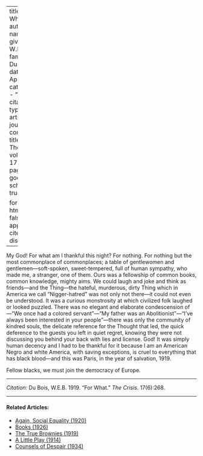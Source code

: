 
---
title: 'For What'
author:
  - name:
      given: W.E.B.
      family: Du Bois
date: Apr. 1919
categories: 
  - ""
citation: 
  type: article-journal
  container-title: The Crisis
  volume: 17
  issue: 6
  page: 268
google-scholar: true

format:
  html:
    toc: false
    appendix-cite-as: display
---


My God! For what am I thankful this night? For nothing. For nothing but the most commonplace of commonplaces; a table of gentlewomen and gentlemen---soft-spoken, sweet-tempered, full of human sympathy, who made me, a stranger, one of them. Ours was a fellowship of common books, common knowledge, mighty aims. We could laugh and joke and think as friends---and the Thing---the hateful, murderous, dirty Thing which in America we call "Nigger-hatred" was not only not there---it could not even be understood. It was a curious monstrosity at which civilized folk laughed or looked puzzled. There was no elegant and elaborate condescension of---"We once had a colored servant"---"My father was an Abolitionist"---"I've always been interested in your people"---there was only the community of kindred souls, the delicate reference for the Thought that led, the quick deference to the guests you left in quiet regret, knowing they were not discussing you behind your back with lies and license. God! It was simply human decency and I had to be thankful for it because I am an American Negro and white America, with saving exceptions, is cruel to everything that has black blood---and this was Paris, in the year of salvation, 1919. 

Fellow blacks, we must join the democracy of Europe. 

--------------  

*Citation:* Du Bois, W.E.B. 1919. "For What." *The Crisis*. 17(6):268.
<!-- Similar articles start here -->

<hr>
#### Related Articles:

* [Again, Social Equality (1920)](/Volumes/19/05/again_social_equality.html)
* [Books (1926)](/Volumes/33/02/books.html)
* [The True Brownies (1919)](/Volumes/18/06/true_brownies.html)
* [A Little Play (1914)](/Volumes/07/05/a_little_play.html)
* [Counsels of Despair (1934)](/Volumes/41/06/counsels_of_despair.html)

<!-- Similar articles end here -->